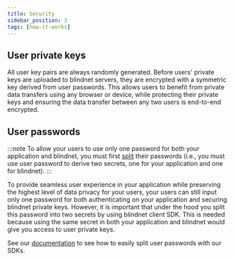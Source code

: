```yaml
---
title: Security
sidebar_position: 3
tags: [how-it-works]
---
```


## User private keys

All user key pairs are always randomly generated. Before users' private keys are uploaded to blindnet servers, they are encrypted with a symmetric key derived from user passwords. This allows users to benefit from private data transfers using any browser or device, while protecting their private keys and ensuring the data transfer between any two users is end-to-end encrypted.

## User passwords

:::note
To allow your users to use only one password for both your application and blindnet, you must first [split](../guides/managing_users_access#splitting-secrets) their passwords (i.e., you must use user password to derive two secrets, one for your application and one for blindnet).
:::

To provide seamless user experience in your application while preserving the highest level of data privacy for your users, your users can still input only one password for both authenticating on your application and securing blindnet private keys. However, it is important that under the hood you split this password into two secrets by using blindnet client SDK. This is needed because using the same secret in both your application and blindnet would give you access to user private keys. 

See our [documentation](../guides/managing_users_access#splitting-secrets) to see how to easily split user passwords with our SDKs.
